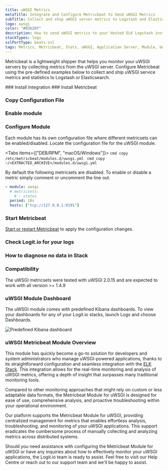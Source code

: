 ```yaml
---
title: uWSGI Metrics
metaTitle: Integrate and Configure Metricbeat to Send uWSGI Metrics
subTitle: Collect and ship uWSGI server metrics to Logstash and Elasticsearch
logo: uwsgi
color: "#93b20f"
description: How to send uWSGI metrics to your Hosted ELK Logstash instance. Configure Metricbeat to send uWSGI server metrics to Logstash or Elasticsearch.
stackTypes: logs
sslPortType: beats-ssl
tags: Metrics, Metricbeat, Stats, uWSGI, Application Server, Module, Uwsgi
---
```


Metricbeat is a lightweight shipper that helps you monitor your uWSGI 
servers by collecting metrics from the uWSGI server. Configure Metricbeat 
using the pre-defined examples below to collect and ship uWSGI 
service metrics and statistics to Logstash or Elasticsearch.

<Steps>
  ### Install Integration
  <InstallIntegration/>
  ### Install Metricbeat

  <InstallBeat beatname="metricbeat" />

  ### Copy Configuration File

  <MetricbeatOutput />

  ### Enable module

  <EnableMetricbeatModule module="uWSGI" />

  ### Configure Module

  Each module has its own configuration file where different metricsets can be enabled/disabled. 
  Locate the configuration file for the uWSGI module.
        
  <Tabs items={["DEB/RPM", "macOS/Windows"]}>
    <Tab>
      ```cmd copy
      /etc/metricbeat/modules.d/uwsgi.yml
      ```
    </Tab>
    <Tab>
      ```cmd copy
      ~/<EXTRACTED_ARCHIVE>/modules.d/uwsgi.yml
      ```
    </Tab>
  </Tabs>

  By default the following metricsets are disabled. To enable or disable a 
  metric simply comment or uncomment the line out.

  ```yml copy showLineNumbers
  - module: uwsgi
    # metricsets:
      # - status
    period: 10s
    hosts: ["tcp://127.0.0.1:9191"]
  ```

  ### Start Metricbeat

  [Start or restart Metricbeat](https://www.elastic.co/guide/en/beats/metricbeat/master/metricbeat-starting.html) 
  to apply the configuration changes.

  ### Check Logit.io for your logs

  <LaunchStack utmMedium="logs" utmCampaign="uwsgi_metricbeat" source="metrics_uwsgi" />

  ### How to diagnose no data in Stack

  <DiagnoseNoData />

  ### Compatibility

  The uWSGI metricsets were tested with uWSGI 2.0.15 and are expected to work with all version >= 1.4.9

  ### uWSGI Module Dashboard

  The uWSGI module comes with predefined Kibana dashboards. To view your dashboards for 
  any of your Logit.io stacks, launch Logs and choose Dashboards.

  ![Predefined Kibana dashboard](@/images/integrations/metricbeats/metricbeat_uwsgi_module.png)

</Steps>

### uWSGI Metricbeat Module Overview

This module has quickly become a go-to solution for developers and system administrators 
who manage uWSGI-powered applications, thanks to its straightforward configuration 
and seamless integration with the [ELK Stack](https://logit.io/blog/post/elk-stack-guide/). 
This integration allows for the real-time monitoring and analysis of uWSGI metrics, 
offering a depth of insight that surpasses many traditional monitoring tools.

Compared to other monitoring approaches that might rely on custom or less adaptable 
data formats, the Metricbeat Module for uWSGI is designed for ease of use, 
comprehensive analysis, and proactive troubleshooting within your operational environment.

Our platform supports the Metricbeat Module for uWSGI, providing centralized management 
for metrics that enables effortless analysis, troubleshooting, and monitoring of 
your uWSGI applications. This support eradicates the cumbersome process of manually 
collecting and analyzing metrics across distributed systems.

Should you need assistance with configuring the Metricbeat Module for uWSGI or have any 
inquiries about how to effectively monitor your uWSGI applications, the Logit.io team 
is ready to assist. Feel free to visit our Help Centre or reach out to our support 
team <IntercomButton text="via live chat" /> and we'll be happy to assist.
